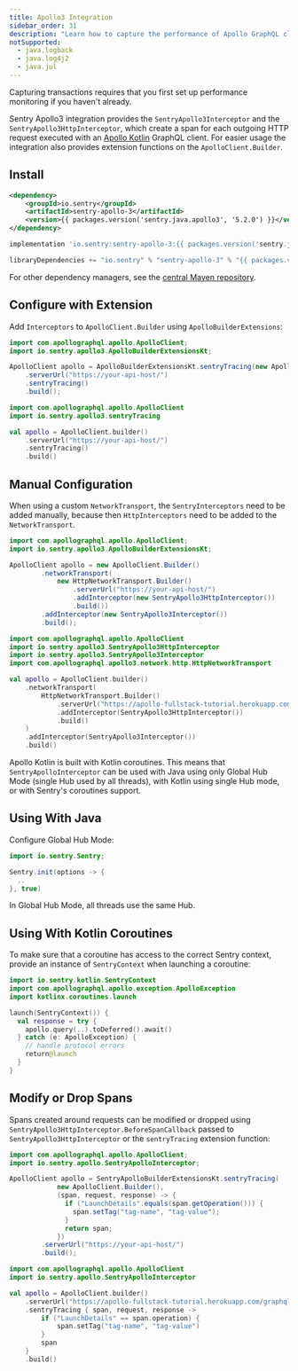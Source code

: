 ```yaml
---
title: Apollo3 Integration
sidebar_order: 31
description: "Learn how to capture the performance of Apollo GraphQL client."
notSupported:
  - java.logback
  - java.log4j2
  - java.jul
---
```


<Note>

Capturing transactions requires that you first <PlatformLink to="/performance/">set up performance monitoring</PlatformLink> if you haven't already.

</Note>

Sentry Apollo3 integration provides the `SentryApollo3Interceptor` and the `SentryApollo3HttpInterceptor`, which create a span for each outgoing HTTP request executed with an [Apollo Kotlin](https://github.com/apollographql/apollo-kotlin) GraphQL client. For easier usage the integration also provides extension functions on the `ApolloClient.Builder`.

## Install

```xml {tabTitle:Maven}
<dependency>
    <groupId>io.sentry</groupId>
    <artifactId>sentry-apollo-3</artifactId>
    <version>{{ packages.version('sentry.java.apollo3', '5.2.0') }}</version>
</dependency>
```

```groovy {tabTitle:Gradle}
implementation 'io.sentry:sentry-apollo-3:{{ packages.version('sentry.java.apollo3', '5.2.0') }}'
```

```scala {tabTitle: SBT}
libraryDependencies += "io.sentry" % "sentry-apollo-3" % "{{ packages.version('sentry.java.apollo3', '5.2.0') }}"
```

For other dependency managers, see the [central Maven repository](https://search.maven.org/artifact/io.sentry/sentry-apollo-3).

## Configure with Extension

Add `Interceptors` to `ApolloClient.Builder` using `ApolloBuilderExtensions`:

```java
import com.apollographql.apollo.ApolloClient;
import io.sentry.apollo3.ApolloBuilderExtensionsKt;

ApolloClient apollo = ApolloBuilderExtensionsKt.sentryTracing(new ApolloClient.Builder())
    .serverUrl("https://your-api-host/")
    .sentryTracing()
    .build();
```

```kotlin
import com.apollographql.apollo.ApolloClient
import io.sentry.apollo3.sentryTracing

val apollo = ApolloClient.builder()
    .serverUrl("https://your-api-host/")
    .sentryTracing()
    .build()
```

## Manual Configuration
When using a custom `NetworkTransport`, the `SentryInterceptors` need to be added manually, because then `HttpInterceptors` need to be added to the `NetworkTransport`.

```java
import com.apollographql.apollo.ApolloClient;
import io.sentry.apollo3.ApolloBuilderExtensionsKt;

ApolloClient apollo = new ApolloClient.Builder()
        .networkTransport(
            new HttpNetworkTransport.Builder()
                .serverUrl("https://your-api-host/")
                .addInterceptor(new SentryApollo3HttpInterceptor())
                .build())
        .addInterceptor(new SentryApollo3Interceptor())
        .build();
```

```kotlin
import com.apollographql.apollo.ApolloClient
import io.sentry.apollo3.SentryApollo3HttpInterceptor
import io.sentry.apollo3.SentryApollo3Interceptor
import com.apollographql.apollo3.network.http.HttpNetworkTransport

val apollo = ApolloClient.builder()
    .networkTransport(
        HttpNetworkTransport.Builder()
            .serverUrl("https://apollo-fullstack-tutorial.herokuapp.com/graphql")
            .addInterceptor(SentryApollo3HttpInterceptor())
            .build()
    )
    .addInterceptor(SentryApollo3Interceptor())
    .build()
```

<Alert level="info" title="Important">

Apollo Kotlin is built with Kotlin coroutines. This means that `SentryApolloInterceptor` can be used with Java using only Global Hub Mode (single Hub used by all threads), with Kotlin using single Hub mode, or with <PlatformLink to="/enriching-events/scopes/#kotlin-coroutines">Sentry's coroutines support</PlatformLink>.

</Alert>

## Using With Java

Configure Global Hub Mode:

```java
import io.sentry.Sentry;

Sentry.init(options -> {
  ..
}, true)
```

<Note>
In Global Hub Mode, all threads use the same Hub.
</Note>

## Using With Kotlin Coroutines

To make sure that a coroutine has access to the correct Sentry context, provide an instance of `SentryContext` when launching a coroutine:

```kotlin
import io.sentry.kotlin.SentryContext
import com.apollographql.apollo.exception.ApolloException
import kotlinx.coroutines.launch

launch(SentryContext()) {
  val response = try {
    apollo.query(..).toDeferred().await()
  } catch (e: ApolloException) {
    // handle protocol errors
    return@launch
  }
}
```

## Modify or Drop Spans

Spans created around requests can be modified or dropped using `SentryApollo3HttpInterceptor.BeforeSpanCallback` passed to `SentryApollo3HttpInterceptor` or the `sentryTracing` extension function:

```java
import com.apollographql.apollo.ApolloClient;
import io.sentry.apollo.SentryApolloInterceptor;

ApolloClient apollo = SentryApolloBuilderExtensionsKt.sentryTracing(
            new ApolloClient.Builder(),
            (span, request, response) -> {
              if ("LaunchDetails".equals(span.getOperation())) {
                span.setTag("tag-name", "tag-value");
              }
              return span;
            })
        .serverUrl("https://your-api-host/")
        .build();
```

```kotlin
import com.apollographql.apollo.ApolloClient
import io.sentry.apollo.SentryApolloInterceptor

val apollo = ApolloClient.builder()
    .serverUrl("https://apollo-fullstack-tutorial.herokuapp.com/graphql")
    .sentryTracing { span, request, response ->
        if ("LaunchDetails" == span.operation) {
            span.setTag("tag-name", "tag-value")
        }
        span
    }
    .build()
```
